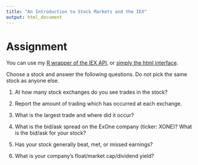 ```yaml
---
title: "An Introduction to Stock Markets and the IEX"
output: html_document
---
```


# Assignment

You can use my [R wrapper of the IEX API](https://github.com/Matt-Brigida/IEX_API_R_Wrapper), or [simply the html interface](https://iextrading.com/apps/stocks).

Choose a stock and answer the following questions.  Do not pick the same stock as anyone else.

#.  At how many stock exchanges do you see trades in the stock?

#.  Report the amount of trading which has occurred at each exchange.

#.  What is the largest trade and where did it occur?

#.  What is the bid/ask spread on the ExOne company (ticker: XONE)?  What is the bid/ask for your stock?

#.  Has your stock generally beat, met, or missed earnings?

#.  What is your company's float/market cap/dividend yield?
